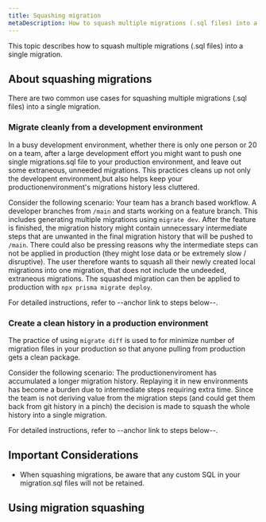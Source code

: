 ```yaml
---
title: Squashing migration
metaDescription: How to squash multiple migrations (.sql files) into a single migration.
---
```


<TopBlock>

This topic describes how to squash multiple migrations (.sql files) into a single migration.

</TopBlock>

## About squashing migrations

There are two common use cases for squashing multiple migrations (.sql files) into a single migration.

### Migrate cleanly from a development environment

In a busy development environment, whether there is only one person or 20 on a team, after a large development effort you might want to push one single migrations.sql file to your production environment, and leave out some extraneous, unneeded migrations. This practices cleans up not only the developent environment,but also helps keep your productionenvironment's migrations history less cluttered.

Consider the following scenario:
Your team has a branch based workflow. A developer branches from `/main` and starts working on a feature branch. This includes generating multiple migrations using `migrate dev`. After the feature is finished, the migration history might contain unnecessary intermediate steps that are unwanted in the final migration history that will be pushed to `/main`. There could also be pressing reasons why the intermediate steps can not be applied in production (they might lose data or be extremely slow / disruptive). The user therefore wants to squash all their newly created local migrations into one migration, that does not include the undeeded, extraneous migrations. The squashed migration can then be applied to production with `npx prisma migrate deploy`.

For detailed instructions, refer to --anchor link to steps below--.

### Create a clean history in a production environment

The practice of using `migrate diff` is used to for minimize number of migration files in your production so that anyone pulling from production gets a clean package.

Consider the following scenario:
The productionenviroment has accumulated a longer migration history. Replaying it in new environments has become a burden due to intermediate steps requiring extra time. Since the team is not deriving value from the migration steps (and could get them back from git history in a pinch) the decision is made to squash the whole history into a single migration.

For detailed instructions, refer to --anchor link to steps below--.

## Important Considerations

<Admonition type="info">

- When squashing migrations, be aware that any custom SQL in your migration.sql files will not be retained.

</Admonition>

## Using migration squashing
